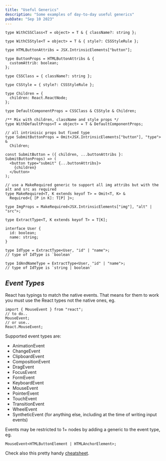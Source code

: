 ```yaml
---
title: "Useful Generics"
description: "Some examples of day-to-day useful generics"
pubDate: "Sep 10 2023"
---
```


```tsx
type WithCSSClass<T = object> = T & { className?: string };

type WithCSStyle<T = object> = T & { style?: CSSStyleRule };

type HTMLButtonAttribs = JSX.IntrinsicElements["button"];

type ButtonProps = HTMLButtonAttribs & {
  customAttrib: boolean;
};

type CSSClass = { className?: string };

type CSStyle = { style?: CSSStyleRule };

type Children = {
  children: React.ReactNode;
};

type DefaultComponentProps = CSSClass & CSStyle & Children;

/** Mix with children, className and style props */
type WithDefaultProps<T = object> = T & DefaultComponentProps;

// all intrinisic props but fixed type
type SubmitButtonProps = Omit<JSX.IntrinsicElements["button"], "type"> &
  Children;

const SubmitButton = ({ children, ...buttonAttribs }: SubmitButtonProps) => (
  <button type="submit" {...buttonAttribs}>
    {children}
  </button>
);

// use a MakeRequired generic to support all img attribs but with the alt and src as required
type MakeRequired<T, K extends keyof T> = Omit<T, K> &
  Required<{ [P in K]: T[P] }>;

type ImgProps = MakeRequired<JSX.IntrinsicElements["img"], "alt" | "src">;

type ExtractType<T, K extends keyof T> = T[K];

interface User {
  id: boolean;
  name: string;
}

type IdType = ExtractType<User, "id" | "name">;
// type of IdType is `boolean`

type IdAndNameType = ExtractType<User, "id" | "name">;
// type of IdType is `string | boolean`
```

## **_Event Types_**

React has typings to match the native events. That means for them to work you must use the React types not the native ones, eg.

```tsx
import { MouseEvent } from "react";
// to do..
MouseEvent;
// or use..
React.MouseEvent;
```

Supported event types are:

- AnimationEvent
- ChangeEvent
- ClipboardEvent
- CompositionEvent
- DragEvent
- FocusEvent
- FormEvent
- KeyboardEvent
- MouseEvent
- PointerEvent
- TouchEvent
- TransitionEvent
- WheelEvent
- SyntheticEvent (for anything else, including at the time of writing input events)

Events may be restricted to 1+ nodes by adding a generic to the event type, eg.

```tsx
MouseEvent<HTMLButtonElement | HTMLAnchorElement>;
```

Check also this pretty handy [cheatsheet](https://github.com/typescript-cheatsheets/react).
